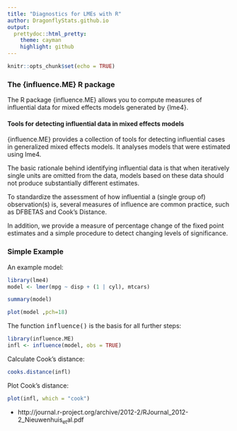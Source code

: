 ```yaml
---
title: "Diagnostics for LMEs with R"
author: DragonflyStats.github.io
output:
  prettydoc::html_pretty:
    theme: cayman
    highlight: github
---
```




```r
knitr::opts_chunk$set(echo = TRUE)
```

### The {influence.ME} R package

The R package {influence.ME} allows you to compute measures of influential data for mixed effects models generated by {lme4}.

#### Tools for detecting influential data in mixed effects models

{influence.ME} provides a collection of tools for detecting influential cases in generalized mixed effects models. It analyses models that were estimated using lme4. 

The basic rationale behind identifying influential data is that when iteratively single units are omitted from the data, models based on these data should not produce substantially different estimates. 

To standardize the assessment of how influential a (single group of) observation(s) is, several measures of influence are common practice, such as DFBETAS and Cook's Distance. 

In addition, we provide a measure of percentage change of the fixed point estimates and a simple procedure to detect changing levels of significance.


### Simple Example

An example model:

```r
library(lme4)
model <- lmer(mpg ~ disp + (1 | cyl), mtcars)
```

```r
summary(model)
```

```r
plot(model ,pch=18)
```

The function <tt>influence()</tt> is the basis for all further steps:

```r
library(influence.ME)
infl <- influence(model, obs = TRUE)
```

Calculate Cook's distance:

```r

cooks.distance(infl)

```
Plot Cook's distance:
```r
plot(infl, which = "cook")
```



* http://journal.r-project.org/archive/2012-2/RJournal_2012-2_Nieuwenhuis~et~al.pdf


